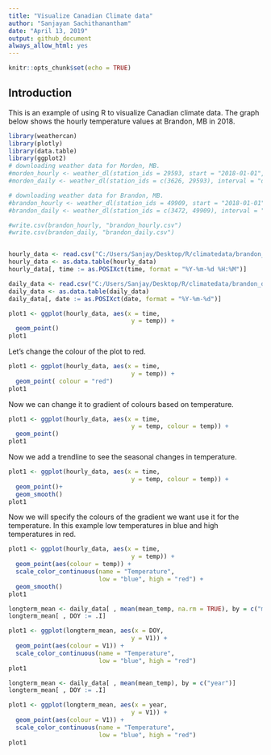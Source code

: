 ```yaml
---
title: "Visualize Canadian Climate data"
author: "Sanjayan Sachithanantham"
date: "April 13, 2019"
output: github_document
always_allow_html: yes
---
```


```r
knitr::opts_chunk$set(echo = TRUE)
```

## Introduction

This is an example of using R to visualize Canadian climate data.
The graph below shows the hourly temperature values at Brandon, MB in 2018.


```r
library(weathercan)
library(plotly)
library(data.table)
library(ggplot2)
# downloading weather data for Morden, MB. 
#morden_hourly <- weather_dl(station_ids = 29593, start = "2018-01-01", end = "2018-12-31")
#morden_daily <- weather_dl(station_ids = c(3626, 29593), interval = "day")

# downloading weather data for Brandon, MB. 
#brandon_hourly <- weather_dl(station_ids = 49909, start = "2018-01-01", end = "2018-12-31")
#brandon_daily <- weather_dl(station_ids = c(3472, 49909), interval = "day")

#write.csv(brandon_hourly, "brandon_hourly.csv")
#write.csv(brandon_daily, "brandon_daily.csv")


hourly_data <- read.csv("C:/Users/Sanjay/Desktop/R/climatedata/brandon_hourly.csv", stringsAsFactors=FALSE)
hourly_data <- as.data.table(hourly_data)
hourly_data[, time := as.POSIXct(time, format = "%Y-%m-%d %H:%M")]

daily_data <- read.csv("C:/Users/Sanjay/Desktop/R/climatedata/brandon_daily.csv", stringsAsFactors=FALSE)
daily_data <- as.data.table(daily_data)
daily_data[, date := as.POSIXct(date, format = "%Y-%m-%d")]

plot1 <- ggplot(hourly_data, aes(x = time,
                                  y = temp)) + 
  geom_point()
plot1
```

Let's change the colour of the plot to red.

```r
plot1 <- ggplot(hourly_data, aes(x = time,
                                  y = temp)) + 
  geom_point( colour = "red")
plot1
```

Now we can change it to gradient of colours based on temperature.

```r
plot1 <- ggplot(hourly_data, aes(x = time,
                                  y = temp, colour = temp)) + 
  geom_point()
plot1
```

Now we add a trendline to see the seasonal changes in temperature.

```r
plot1 <- ggplot(hourly_data, aes(x = time,
                                  y = temp, colour = temp)) + 
  geom_point()+
  geom_smooth()
plot1
```

Now we will specify the colours of the gradient we want use it for the temperature. In this example low temperatures in blue and high temperatures in red.


```r
plot1 <- ggplot(hourly_data, aes(x = time,
                                  y = temp)) + 
  geom_point(aes(colour = temp)) +
  scale_color_continuous(name = "Temperature",
                         low = "blue", high = "red") +
  geom_smooth()
plot1
```

```r
longterm_mean <- daily_data[ , mean(mean_temp, na.rm = TRUE), by = c("month", "day")]
longterm_mean[ , DOY := .I]

plot1 <- ggplot(longterm_mean, aes(x = DOY,
                                  y = V1)) + 
  geom_point(aes(colour = V1)) +
  scale_color_continuous(name = "Temperature",
                         low = "blue", high = "red")
plot1
```

```r
longterm_mean <- daily_data[ , mean(mean_temp), by = c("year")]
longterm_mean[ , DOY := .I]

plot1 <- ggplot(longterm_mean, aes(x = year,
                                  y = V1)) + 
  geom_point(aes(colour = V1)) +
  scale_color_continuous(name = "Temperature",
                         low = "blue", high = "red")
plot1
```




<!-- ## Including Plots -->

<!-- You can also embed plots, for example: -->

<!-- ```{r pressure, echo=FALSE} -->
<!-- plot(pressure) -->
<!-- ``` -->

<!-- Note that the `echo = FALSE` parameter was added to the code chunk to prevent printing of the R code that generated the plot. -->
